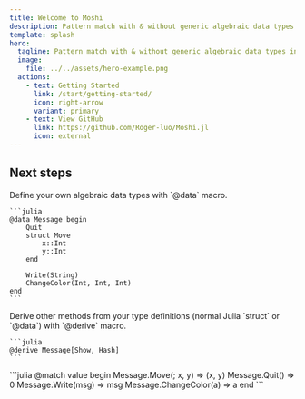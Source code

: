 ```yaml
---
title: Welcome to Moshi
description: Pattern match with & without generic algebraic data types in Julia!
template: splash
hero:
  tagline: Pattern match with & without generic algebraic data types in Julia!
  image:
    file: ../../assets/hero-example.png
  actions:
    - text: Getting Started
      link: /start/getting-started/
      icon: right-arrow
      variant: primary
    - text: View GitHub
      link: https://github.com/Roger-luo/Moshi.jl
      icon: external
---
```



## Next steps

<Card title="Algebraic Data Type">
	Define your own algebraic data types with `@data` macro.

	```julia
	@data Message begin
		Quit
		struct Move
			x::Int
			y::Int
		end

		Write(String)
		ChangeColor(Int, Int, Int)
	end
	```
</Card>
<Card title="Derive Macro">
	Derive other methods from your type definitions (normal Julia `struct` or `@data`) with `@derive` macro.

	```julia
	@derive Message[Show, Hash]
	```
</Card>
<Card title="Pattern Matching">
	```julia
	@match value begin
        Message.Move(; x, y) => (x, y)
        Message.Quit() => 0
        Message.Write(msg) => msg
        Message.ChangeColor(a) => a
    end
	```
</Card>
